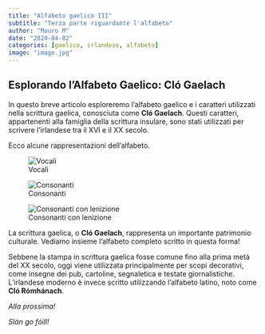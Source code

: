 ```yaml
---
title: "Alfabeto gaelico III"
subtitle: "Terza parte riguardante l'alfabeto"
author: "Mauro M"
date: "2024-04-02"
categories: [gaelico, irlandese, alfabeto]
image: "image.jpg"
---
```


## Esplorando l'Alfabeto Gaelico: Cló Gaelach

In questo breve articolo esploreremo l'alfabeto gaelico e i caratteri utilizzati nella scrittura gaelica, conosciuta come **Cló Gaelach**. Questi caratteri, appartenenti alla famiglia della scrittura insulare, sono stati utilizzati per scrivere l'irlandese tra il XVI e il XX secolo.

Ecco alcune rappresentazioni dell'alfabeto.

![Vocali](https://upload.wikimedia.org/wikipedia/commons/b/b6/Vocali_Clo_gaelach.png){style="text-align: center" fig-align="center"}

![Consonanti](https://upload.wikimedia.org/wikipedia/commons/1/11/Consonanti_Clo_gaelach.png){style="text-align: center" fig-align="center"}

![Consonanti con lenizione](https://upload.wikimedia.org/wikipedia/commons/8/87/Consonanti_con_lenizione_Clo_gaelach.png){style="text-align: center" fig-align="center"}

La scrittura gaelica, o **Cló Gaelach**, rappresenta un importante patrimonio culturale. Vediamo insieme l'alfabeto completo scritto in questa forma!

Sebbene la stampa in scrittura gaelica fosse comune fino alla prima metà del XX secolo, oggi viene utilizzata principalmente per scopi decorativi, come insegne dei pub, cartoline, segnaletica e testate giornalistiche. L'irlandese moderno è invece scritto utilizzando l'alfabeto latino, noto come **Cló Rómhánach**.

*Alla prossima!*

*Slán go fóill!*
